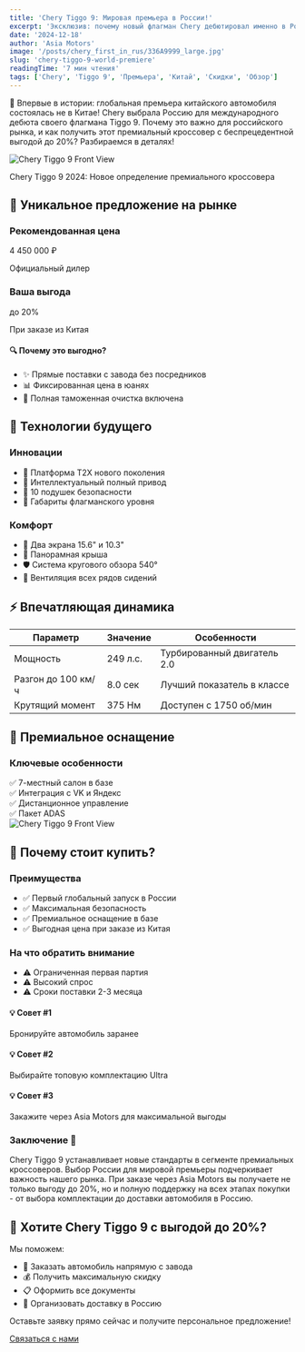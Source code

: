 ```yaml
---
title: 'Chery Tiggo 9: Мировая премьера в России!'
excerpt: 'Эксклюзив: почему новый флагман Chery дебютировал именно в России, и как сэкономить до 20% при покупке?'
date: '2024-12-18'
author: 'Asia Motors'
image: '/posts/chery_first_in_rus/336A9999_large.jpg'
slug: 'chery-tiggo-9-world-premiere'
readingTime: '7 мин чтения'
tags: ['Chery', 'Tiggo 9', 'Премьера', 'Китай', 'Скидки', 'Обзор']
---
```


<div class="intro-block">
    <p class="intro-text">
        🌟 Впервые в истории: глобальная премьера китайского автомобиля
        состоялась не в Китае! Chery выбрала Россию для международного дебюта
        своего флагмана Tiggo 9. Почему это важно для российского рынка, и как
        получить этот премиальный кроссовер с беспрецедентной выгодой до 20%?
        Разбираемся в деталях!
    </p>
</div>

<div class="image-container">
    <img
        src="/posts/chery_first_in_rus/336A0670_large.jpg"
        alt="Chery Tiggo 9 Front View"
        class="full-width-image"
    />
    <p class="image-caption">
        Chery Tiggo 9 2024: Новое определение премиального кроссовера
    </p>
</div>

## 💎 Уникальное предложение на рынке

<div class="features-grid__cherry">
    <div class="feature-card">
        <h3 class="feature-title">Рекомендованная цена</h3>
        <p class="feature-value">4 450 000 ₽</p>
        <p class="feature-description">Официальный дилер</p>
    </div>
    <div class="feature-card">
        <h3 class="feature-title">Ваша выгода</h3>
        <p class="feature-value">до 20%</p>
        <p class="feature-description">При заказе из Китая</p>
    </div>
</div>

<div class="advantages-card">
    <h4>🔍 Почему это выгодно?</h4>
    <ul>
        <li>✨ Прямые поставки с завода без посредников</li>
        <li>📊 Фиксированная цена в юанях</li>
        <li>💼 Полная таможенная очистка включена</li>
    </ul>
</div>

## 🚀 Технологии будущего

<div class="specs-grid">
    <div class="specs-box">
        <h3>Инновации</h3>
        <ul class="specs-list">
            <li>🔷 Платформа T2X нового поколения</li>
            <li>🚗 Интеллектуальный полный привод</li>
            <li>💫 10 подушек безопасности</li>
            <li>📏 Габариты флагманского уровня</li>
        </ul>
    </div>
    <div class="specs-box">
        <h3>Комфорт</h3>
        <ul class="specs-list">
            <li>🌟 Два экрана 15.6" и 10.3"</li>
            <li>🎨 Панорамная крыша</li>
            <li>🛡️ Система кругового обзора 540°</li>
            <li>🔧 Вентиляция всех рядов сидений</li>
        </ul>
    </div>
</div>

## ⚡ Впечатляющая динамика

<div class="specs-table">
    <table>
        <thead>
            <tr>
                <th>Параметр</th>
                <th>Значение</th>
                <th>Особенности</th>
            </tr>
        </thead>
        <tbody>
            <tr>
                <td>Мощность</td>
                <td>249 л.с.</td>
                <td>Турбированный двигатель 2.0</td>
            </tr>
            <tr>
                <td>Разгон до 100 км/ч</td>
                <td>8.0 сек</td>
                <td>Лучший показатель в классе</td>
            </tr>
            <tr>
                <td>Крутящий момент</td>
                <td>375 Нм</td>
                <td>Доступен с 1750 об/мин</td>
            </tr>
        </tbody>
    </table>
</div>

## 🎨 Премиальное оснащение

<div class="features-box">
    <h3>Ключевые особенности</h3>
    <div class="features-list">
        <div class="feature-item">
            <span class="feature-check">✅</span>
            <span>7-местный салон в базе</span>
        </div>
        <div class="feature-item">
            <span class="feature-check">✅</span>
            <span>Интеграция с VK и Яндекс</span>
        </div>
        <div class="feature-item">
            <span class="feature-check">✅</span>
            <span>Дистанционное управление</span>
        </div>
        <div class="feature-item">
            <span class="feature-check">✅</span>
            <span>Пакет ADAS</span>
        </div>
    </div>
</div>

<div class="image-container">
    <img
        src="/posts/chery_first_in_rus/336A9830_large.jpg"
        alt="Chery Tiggo 9 Front View"
        class="full-width-image"
    />
</div>

## 🎯 Почему стоит купить?

<div class="pros-cons-grid">
    <div class="pros-card">
        <h3>Преимущества</h3>
        <ul>
            <li>✅ Первый глобальный запуск в России</li>
            <li>✅ Максимальная безопасность</li>
            <li>✅ Премиальное оснащение в базе</li>
            <li>✅ Выгодная цена при заказе из Китая</li>
        </ul>
    </div>
    <div class="cons-card">
        <h3>На что обратить внимание</h3>
        <ul>
            <li>⚠️ Ограниченная первая партия</li>
            <li>⚠️ Высокий спрос</li>
            <li>⚠️ Сроки поставки 2-3 месяца</li>
        </ul>
    </div>
</div>

<div class="tips-grid">
    <div class="tip-card">
        <h4>💡 Совет #1</h4>
        <p>Бронируйте автомобиль заранее</p>
    </div>
    <div class="tip-card">
        <h4>💡 Совет #2</h4>
        <p>Выбирайте топовую комплектацию Ultra</p>
    </div>
    <div class="tip-card">
        <h4>💡 Совет #3</h4>
        <p>Закажите через Asia Motors для максимальной выгоды</p>
    </div>
</div>

<div class="final-thoughts">
    <h3>Заключение 🎯</h3>
    <p>
        Chery Tiggo 9 устанавливает новые стандарты в сегменте премиальных
        кроссоверов. Выбор России для мировой премьеры подчеркивает важность
        нашего рынка. При заказе через Asia Motors вы получаете не только выгоду
        до 20%, но и полную поддержку на всех этапах покупки - от выбора
        комплектации до доставки автомобиля в Россию.
    </p>
</div>

<div class="cta-box">
    <h2>🎯 Хотите Chery Tiggo 9 с выгодой до 20%?</h2>
    <p>Мы поможем:</p>
    <ul class="specs-list">
        <li>🚗 Заказать автомобиль напрямую с завода</li>
        <li>💰 Получить максимальную скидку</li>
        <li>📋 Оформить все документы</li>
        <li>🔧 Организовать доставку в Россию</li>
    </ul>
    <p class="feature-description">
        Оставьте заявку прямо сейчас и получите персональное предложение!
    </p>
    <div>
        <a href="/contacts" class="cta-button">
            Связаться с нами
        </a>
    </div>
</div>
